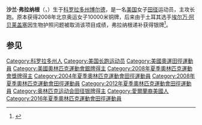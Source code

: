 {{Infobox sportsperson
| honorific_prefix          = 
| name                      = Shalane Flanagan
| honorific_suffix          = 
| image                     = Shalane Flanagan 2009 Boston.jpg
| image_size                = 
| alt                       = 
| caption                   = 
| headercolor               = 
| textcolor                 = 
| real_name                 = 
| native_name               = 
| native_name_lang          = 
| romanizedname             = 
| english_name              = 
| birth_name                = 
| nickname                  = 
| nationality               = 
| national_team             = 
| ethnicity                 = 
| hometown                  = {{USA}}麻薩諸塞州Marblehead
| citizenship               = 
| birth_date                = {{Birth date and age|year=1981|month=7|day=8}}
| birth_place               = 
| death_date                = 
| death_place               = 
| resting_place             = 
| resting_place_coordinates = 
| monuments                 = 
| residence                 = {{USA}}奧勒岡州波特蘭
| education                 = 北卡羅來納大學
| alma_mater                = Marblehead High School<br />北卡羅來納大學
| occupation                = 
| years_active              = 2000 -
| employer                  = 
| agent                     = Steve Edwards
| height                    = {{height|ft=5|in=5}}
| weight                    = {{weight|lb=113}}
| spouse                    = 
| life_partner              = 
| other_interests           = 
| website                   = 
| module                    = 
| country                   = 
| sport                     = 田徑
| position                  = 
| shoots                    = 
| catches                   = 
| disability                = 
| disability_class          = 
| weight_class              = 
| weight_class_type         = 
| rank                      = 
| event                     = 中長跑、長跑
| event_type                = 
| universityteam            = 
| collegeteam               = 
| league                    = 
| league_type               = 
| club                      = Bowerman Track Club
| team                      = 
| turnedpro                 = 
| turnedpro_type            = 
| partner                   = 
| former_partner            = 
| coach                     = Jerry Schumacher
| retired                   = 
| coaching                  = 
| module2                   = 
| worlds                    = 
{{ubl
|'''2000年IAAF世界越野錦標賽（U20 Race）'''：第29名
|'''2004年IAAF世界越野錦標賽（Short Race）'''：第14名
|'''2005年IAAF世界越野錦標賽（Short Race）'''：第20名
|'''2007年世界田徑錦標賽'''：5000公尺第8名
|'''2009年世界田徑錦標賽'''：10000公尺第13名
|'''2010年IAAF世界越野錦標賽（Senior Race）'''：第12名
|'''2011年IAAF世界越野錦標賽（Senior Race）'''：第3名
|'''2011年世界田徑錦標賽'''：10000公尺第7名
|'''2012年世界半程馬拉松錦標賽'''：世界半程馬拉松第25名
|'''2013年世界田徑錦標賽'''：10000公尺第8名
|'''2015年世界田徑錦標賽'''：10000公尺第6名
}}
| regionals                 = 
| nationals                 = 
{{ubl
|'''2001年NCAA室內田徑錦標賽（Division I）'''：1英里第七名
|'''2001年NCAA室外田徑錦標賽（Division I）'''：1500公尺第十名
|'''2002年NCAA室內田徑錦標賽（Division I）'''：1英里第三名
|'''2002年NCAA室內田徑錦標賽（Division I）'''：3000公尺第六名
|'''2003年NCAA室內田徑錦標賽（Division I）'''：3000公尺第一名
|'''2003年NCAA室外田徑錦標賽（Division I）'''：5000公尺第二名
|'''2003年美國室外田徑錦標賽'''：1500公尺第四名
|'''2003年美國室外田徑錦標賽'''：5000公尺第二名
|'''2004年美國室外田徑錦標賽'''：5000公尺第三名
|'''2005年美國室外田徑錦標賽'''：5000公尺第一名
|'''2007年Mt. SAC Relays'''：5000公尺第一名
|'''2008年美國室外田徑錦標賽'''：5000公尺第三名
|'''2008年美國室外田徑錦標賽'''：10000公尺第一名
|'''2011年美國室外田徑錦標賽'''：10000公尺第一名
|'''2012年美國室外田徑錦標賽'''：10000公尺第三名
|'''2013年美國室外田徑錦標賽'''：10000公尺第一名
|'''2015年美國室外田徑錦標賽'''：5000公尺第五名
|'''2015年美國室外田徑錦標賽'''：10000公尺第二名
}}
| olympics                  = 
{{ubl
|'''2008年夏季奧林匹克運動會'''：10000公尺第二名
|'''2008年夏季奧林匹克運動會'''：5000公尺第十名
|'''2012年夏季奧林匹克運動會'''：馬拉松第九名
|'''2016年夏季奧林匹克運動會'''：馬拉松第六名
}}
| paralympics               = 
| commonwealth              = 
| highestranking            = 
| pb                        = 
{{ubl
|'''800公尺'''：2分09.28秒 （2002年）
|'''1500公尺'''：4分05.86秒 （2007年）
|'''1英里'''：4分37.41秒 （2001年）
|'''2000公尺'''：5分56.11秒 （2009年）
|'''3000公尺'''：8分33.25秒 （2007年）
|'''5000公尺'''：14分44.80秒 （2007年 '''Mt. SAC Relays紀錄'''）
|'''5公里'''：15分17秒 （2015年）
|'''10000公尺'''：30分22.22秒 （2008年）
|'''10公里'''：30分52秒 （2016年 '''全國紀錄'''）
|'''12公里'''：37分58秒 （2013年 '''全國紀錄'''）
|'''15公里'''：47分00秒 （2014年 '''全國紀錄'''）
|'''20公里'''：1小時05分59秒 （2014年）
|'''半程馬拉松'''：1小時08分31秒 （2013年）
|'''25公里'''：1小時22分36秒 （2014年 '''全國紀錄'''）
|'''30公里'''：1小時39分15秒 （2014年）
|'''馬拉松'''：2小時21分14秒 （2014年）
}}
| medaltemplates            = 
{{MedalCountry|{{USA}}}}
{{MedalSport|女子田徑}}
{{MedalCompetition|夏季奧林匹克運動會}}
{{MedalSilver|2008年中國北京市|10000公尺}}
{{MedalCompetition|IAAF世界越野錦標賽（Senior Race）}}
{{MedalBronze|2011年西班牙安達盧西亞|}}
| show-medals               = 
| medaltemplates-title      = 
| module3                   = 
| updated                   = 2017年3月22日
}}
'''沙兰·弗拉纳根'''（{{lang-en|Shalane Flanagan}}，{{bd|1981年|7月8日}}）生于[[博尔德_(科罗拉多州)|科罗拉多州博尔德]]，是一名[[美国|美国]]女子[[田径|田径]]运动员，主攻长跑。原本获得2008年北京奥运女子10000米铜牌，后来由于土耳其选手[[埃尔万·阿贝莱盖塞|埃尔万·阿贝莱盖塞]]因生物护照问题被取消该项目成绩，弗拉纳根递补获得银牌<ref>{{cite web|url=https://www.usatoday.com/story/sports/olympics/2017/08/21/shalane-flanagan-receives-silver-medal-2008-olympics/586335001/|title=Shalane Flanagan receives silver medal from 2008 Olympics|publisher=[[今日美国|USA Today]]|date=2017-08-21|accessdate=2017-12-08|archive-date=2017-10-18|archive-url=https://web.archive.org/web/20171018074105/https://www.usatoday.com/story/sports/olympics/2017/08/21/shalane-flanagan-receives-silver-medal-2008-olympics/586335001/|dead-url=no}}</ref>。

==参见==
{{reflist}}

{{DEFAULTSORT:Flanagan, Shalane}}
[[Category:科罗拉多州人|Category:科罗拉多州人]]
[[Category:美国长跑运动员|Category:美国长跑运动员]]
[[Category:美國奧運田徑運動員|Category:美國奧運田徑運動員]]
[[Category:美國奧林匹克運動會銀牌得主|Category:美國奧林匹克運動會銀牌得主]]
[[Category:2008年夏季奧林匹克運動會獎牌得主|Category:2008年夏季奧林匹克運動會獎牌得主]]
[[Category:2004年夏季奧林匹克運動會田徑運動員|Category:2004年夏季奧林匹克運動會田徑運動員]]
[[Category:2008年夏季奧林匹克運動會田徑運動員|Category:2008年夏季奧林匹克運動會田徑運動員]]
[[Category:2012年夏季奧林匹克運動會田徑運動員|Category:2012年夏季奧林匹克運動會田徑運動員]]
[[Category:奥林匹克运动会田径银牌得主|Category:奥林匹克运动会田径银牌得主]]
[[Category:愛爾蘭裔美國人|Category:愛爾蘭裔美國人]]
[[Category:2016年夏季奧林匹克運動會田徑運動員|Category:2016年夏季奧林匹克運動會田徑運動員]]